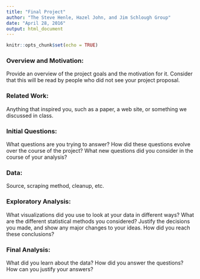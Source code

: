 ```yaml
---
title: "Final Project"
author: "The Steve Henle, Hazel John, and Jim Schlough Group"
date: "April 28, 2016"
output: html_document
---
```


```r
knitr::opts_chunk$set(echo = TRUE)
```

### Overview and Motivation: 
Provide an overview of the project goals and the motivation for it. Consider that this will be read by people who did not see your project proposal.

### Related Work: 
Anything that inspired you, such as a paper, a web site, or something we discussed in class.

### Initial Questions: 
What questions are you trying to answer? How did these questions evolve over the course of the project? What new questions did you consider in the course of your analysis?

### Data: 
Source, scraping method, cleanup, etc.

### Exploratory Analysis: 
What visualizations did you use to look at your data in different ways? What are the different statistical methods you considered? Justify the decisions you made, and show any major changes to your ideas. How did you reach these conclusions?

### Final Analysis: 
What did you learn about the data? How did you answer the questions? How can you justify your answers?



